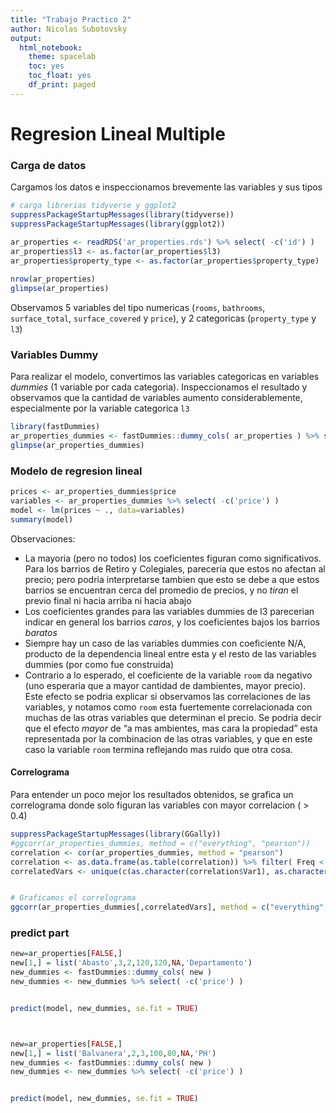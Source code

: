 ```yaml
---
title: "Trabajo Practico 2"
author: Nicolas Subotovsky
output:
  html_notebook:
    theme: spacelab
    toc: yes
    toc_float: yes
    df_print: paged
---
```


# Regresion Lineal Multiple

### Carga de datos

Cargamos los datos e inspeccionamos brevemente las variables y sus tipos 

```r
# carga librerias tidyverse y ggplot2
suppressPackageStartupMessages(library(tidyverse))
suppressPackageStartupMessages(library(ggplot2))

ar_properties <- readRDS('ar_properties.rds') %>% select( -c('id') )
ar_properties$l3 <- as.factor(ar_properties$l3)
ar_properties$property_type <- as.factor(ar_properties$property_type)
    
nrow(ar_properties)
glimpse(ar_properties)
```

Observamos 5 variables del tipo numericas (`rooms`, `bathrooms`, `surface_total`, `surface_covered` y `price`), y 2 categoricas (`property_type` y `l3`)



### Variables Dummy

Para realizar el modelo, convertimos las variables categoricas en variables *dummies* (1 variable por cada categoria). Inspeccionamos el resultado y observamos que la cantidad de variables aumento considerablemente, especialmente por la variable categorica `l3`


```r
library(fastDummies)
ar_properties_dummies <- fastDummies::dummy_cols( ar_properties ) %>% select( -c('l3','property_type') )
glimpse(ar_properties_dummies)
```

### Modelo de regresion lineal

```r
prices <- ar_properties_dummies$price
variables <- ar_properties_dummies %>% select( -c('price') )
model <- lm(prices ~ ., data=variables)
summary(model)
```
Observaciones:

* La mayoria (pero no todos) los coeficientes figuran como significativos. Para los barrios de Retiro y Colegiales, pareceria que estos no afectan al precio; pero podria interpretarse tambien que esto se debe a que estos barrios se encuentran cerca del promedio de precios, y no *tiran* el previo final ni hacia arriba ni hacia abajo
* Los coeficientes grandes para las variables dummies de l3 parecerian indicar en general los barrios *caros*, y los coeficientes bajos los barrios *baratos*
* Siempre hay un caso de las variables dummies con coeficiente N/A, producto de la dependencia lineal entre esta y el resto de las variables dummies (por como fue construida)
* Contrario a lo esperado, el coeficiente de la variable `room` da negativo (uno esperaria que a mayor cantidad de dambientes, mayor precio). Este efecto se podria explicar si observamos las correlaciones de las variables, y notamos como `room` esta fuertemente correlacionada con muchas de las otras variables que determinan el precio. Se podria decir que el efecto *mayor* de "a mas ambientes, mas cara la propiedad" esta representada por la combinacion de las otras variables, y que en este caso la variable `room` termina reflejando mas ruido que otra cosa.
 

#### Correlograma

Para entender un poco mejor los resultados obtenidos, se grafica un correlograma donde solo figuran las variables con mayor correlacion ( > 0.4)


```r
suppressPackageStartupMessages(library(GGally))
#ggcorr(ar_properties_dummies, method = c("everything", "pearson"))
correlation <- cor(ar_properties_dummies, method = "pearson")
correlation <- as.data.frame(as.table(correlation)) %>% filter( Freq < 1.0 & ( Freq>0.4 | Freq< -0.4) )
correlatedVars <- unique(c(as.character(correlation$Var1), as.character(correlation$Var2)))


# Graficamos el correlograma
ggcorr(ar_properties_dummies[,correlatedVars], method = c("everything", "pearson")) 

```

### predict part

```r
new=ar_properties[FALSE,]
new[1,] = list('Abasto',3,2,120,120,NA,'Departamento')
new_dummies <- fastDummies::dummy_cols( new )
new_dummies <- new_dummies %>% select( -c('price') )


predict(model, new_dummies, se.fit = TRUE)



new=ar_properties[FALSE,]
new[1,] = list('Balvanera',2,3,100,80,NA,'PH')
new_dummies <- fastDummies::dummy_cols( new )
new_dummies <- new_dummies %>% select( -c('price') )


predict(model, new_dummies, se.fit = TRUE)



```







